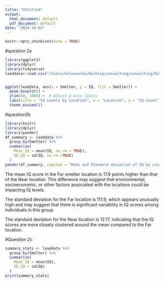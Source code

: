```yaml
---
title: "Untitled"
output:
  html_document: default
  pdf_document: default
date: "2024-10-03"
---
```


```r
knitr::opts_chunk$set(echo = TRUE)
```

#question 2a
```r
library(ggplot2)
library(dplyr)
library(tidyverse)
leaddata<-read.csv("/Users/helenwolde/Desktop/consulting/consulting/DataRaw/lead-iq-01.csv")


ggplot(leaddata, aes(x = Smelter, y = IQ, fill = Smelter)) +
  geom_boxplot() +
  ylim(40, 1000) +  # Adjust y-axis limits
  labs(title = "IQ Levels by Location", x = "Location", y = "IQ Level") +
  theme_minimal()


```

#question2b
```r
library(knitr)
library(dplyr)
library(pander)
df_summary <- leaddata %>%
  group_by(Smelter) %>%
  summarize(
    Mean_IQ = mean(IQ, na.rm = TRUE),
    SD_IQ = sd(IQ, na.rm =TRUE)
  )
pander(df_summary, caption = "Mean and Standard deviation of IQ by Location")
```

The mean IQ score in the Far smelter location is 17.9 points higher than that of the Near location. This difference may suggest that environmental, socioeconomic, or other factors associated with the locations could be impacting IQ levels.

The standard deviation for the Far location is 111.9, which appears unusually high and may suggest that there is significant variability in IQ scores among individuals in this group.

The standard deviation for the Near location is 12.17, indicating that the IQ scores are more closely clustered around the mean compared to the Far location.

#Question 2c
```r
summary_stats <- leaddata %>%
  group_by(Smelter) %>%
  summarize(
    Mean_IQ = mean(IQ),
    SD_IQ = sd(IQ)
  )
print(summary_stats)
```

